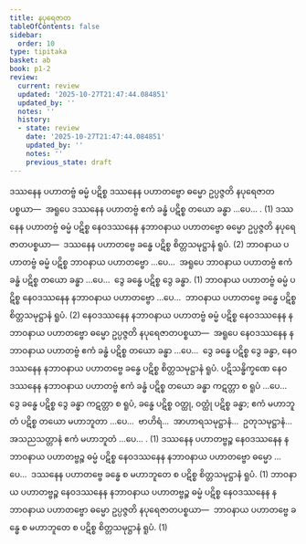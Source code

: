 ```yaml
---
title: နပုရေဇာတ
tableOfContents: false
sidebar:
  order: 10
type: tipitaka
basket: ab
book: p1-2
review:
  current: review
  updated: '2025-10-27T21:47:44.084851'
  updated_by: ''
  notes: ''
  history:
  - state: review
    date: '2025-10-27T21:47:44.084851'
    updated_by: ''
    notes: ''
    previous_state: draft
---
```



<ReviewStatus review={frontmatter.review} showDetails={true} />

<HypothesisAnnotation frontmatter={frontmatter} />

<DynamicBreadcrumb />

<Division number="20" book="p1-2" e="ch" v="37" p="141">

<Paragraph number="830" book="p1-2">
ဒဿနေန ပဟာတဗ္ဗံ ဓမ္မံ ပဋိစ္စ ဒဿနေန ပဟာတဗ္ဗော ဓမ္မော ဥပ္ပဇ္ဇတိ နပုရေဇာတပစ္စယာ—  အရူပေ ဒဿနေန ပဟာတဗ္ဗံ ဧကံ ခန္ဓံ ပဋိစ္စ တယော ခန္ဓာ …ပေ… . (1)
</Paragraph>

<Paragraph number="831" book="p1-2">
ဒဿနေန ပဟာတဗ္ဗံ ဓမ္မံ ပဋိစ္စ နေဝဒဿနေန နဘာဝနာယ ပဟာတဗ္ဗော ဓမ္မော ဥပ္ပဇ္ဇတိ နပုရေဇာတပစ္စယာ—  ဒဿနေန ပဟာတဗ္ဗေ ခန္ဓေ ပဋိစ္စ စိတ္တသမုဋ္ဌာနံ ရူပံ. (2)
</Paragraph>

<Paragraph number="832" book="p1-2">
ဘာဝနာယ ပဟာတဗ္ဗံ ဓမ္မံ ပဋိစ္စ ဘာဝနာယ ပဟာတဗ္ဗော …ပေ…  အရူပေ ဘာဝနာယ ပဟာတဗ္ဗံ ဧကံ ခန္ဓံ ပဋိစ္စ တယော ခန္ဓာ …ပေ…  ဒွေ ခန္ဓေ ပဋိစ္စ ဒွေ ခန္ဓာ. (1)
</Paragraph>

<Paragraph number="833" book="p1-2">
ဘာဝနာယ ပဟာတဗ္ဗံ ဓမ္မံ ပဋိစ္စ နေဝဒဿနေန နဘာဝနာယ ပဟာတဗ္ဗော …ပေ…  ဘာဝနာယ ပဟာတဗ္ဗေ ခန္ဓေ ပဋိစ္စ စိတ္တသမုဋ္ဌာနံ ရူပံ. (2)
</Paragraph>

</Division>
<Division number="21" book="p1-2" e="ch" v="37" p="141">

<Paragraph number="834" book="p1-2">
နေဝဒဿနေန နဘာဝနာယ ပဟာတဗ္ဗံ ဓမ္မံ ပဋိစ္စ နေဝဒဿနေန နဘာဝနာယ ပဟာတဗ္ဗော ဓမ္မော ဥပ္ပဇ္ဇတိ နပုရေဇာတပစ္စယာ—  အရူပေ နေဝဒဿနေန နဘာဝနာယ ပဟာတဗ္ဗံ ဧကံ ခန္ဓံ ပဋိစ္စ တယော ခန္ဓာ …ပေ…  ဒွေ ခန္ဓေ ပဋိစ္စ ဒွေ ခန္ဓာ, နေဝဒဿနေန နဘာဝနာယ ပဟာတဗ္ဗေ ခန္ဓေ ပဋိစ္စ စိတ္တသမုဋ္ဌာနံ ရူပံ. ပဋိသန္ဓိက္ခဏေ နေဝဒဿနေန နဘာဝနာယ ပဟာတဗ္ဗံ ဧကံ ခန္ဓံ ပဋိစ္စ တယော ခန္ဓာ ကဋတ္တာ စ ရူပံ …ပေ…  ဒွေ ခန္ဓေ ပဋိစ္စ ဒွေ ခန္ဓာ ကဋတ္တာ စ ရူပံ, ခန္ဓေ ပဋိစ္စ ဝတ္ထု, ဝတ္ထုံ ပဋိစ္စ ခန္ဓာ; ဧကံ မဟာဘူတံ ပဋိစ္စ တယော မဟာဘူတာ …ပေ…  ဗာဟိရံ…  အာဟာရသမုဋ္ဌာနံ…  ဥတုသမုဋ္ဌာနံ…  အသညသတ္တာနံ ဧကံ မဟာဘူတံ …ပေ… . (1)
</Paragraph>

<Paragraph number="835" book="p1-2">
ဒဿနေန ပဟာတဗ္ဗဉ္စ နေဝဒဿနေန နဘာဝနာယ ပဟာတဗ္ဗဉ္စ ဓမ္မံ ပဋိစ္စ နေဝဒဿနေန နဘာဝနာယ ပဟာတဗ္ဗော ဓမ္မော …ပေ…  ဒဿနေန ပဟာတဗ္ဗေ ခန္ဓေ စ မဟာဘူတေ စ ပဋိစ္စ စိတ္တသမုဋ္ဌာနံ ရူပံ. (1)
</Paragraph>

<Paragraph number="836" book="p1-2">
ဘာဝနာယ ပဟာတဗ္ဗဉ္စ နေဝဒဿနေန နဘာဝနာယ ပဟာတဗ္ဗဉ္စ ဓမ္မံ ပဋိစ္စ နေဝဒဿနေန နဘာဝနာယ ပဟာတဗ္ဗော ဓမ္မော ဥပ္ပဇ္ဇတိ နပုရေဇာတပစ္စယာ—  ဘာဝနာယ ပဟာတဗ္ဗေ ခန္ဓေ စ မဟာဘူတေ စ ပဋိစ္စ စိတ္တသမုဋ္ဌာနံ ရူပံ. (1)
</Paragraph>
</Division>